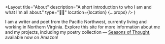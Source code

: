   <Layout
    title="About"
    description="A short introduction to who I am and what I'm all about."
    type="👋🏻"
    location={location}
    {...props}
  />
)

<Avatar />

I am a writer and poet from the Pacific Northwest, currently living and working in Northern Virginia. Explore this site for more information about me and my projects, including my poetry collection &mdash; [Seasons of Thought](/poetry/seasons-of-thought), available now on Amazon!
